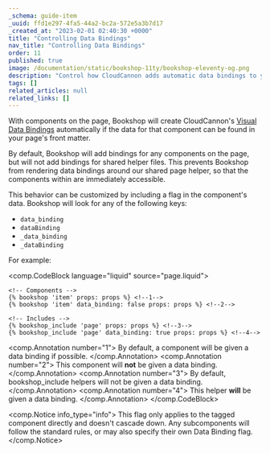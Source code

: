 ```yaml
---
_schema: guide-item
_uuid: ffd1e297-4fa5-44a2-bc2a-572e5a3b7d17
_created_at: "2023-02-01 02:40:30 +0000"
title: "Controlling Data Bindings"
nav_title: "Controlling Data Bindings"
order: 11
published: true
image: /documentation/static/bookshop-11ty/bookshop-eleventy-og.png
description: "Control how CloudCannon adds automatic data bindings to your components"
tags: []
related_articles: null
related_links: []
---
```


With components on the page, Bookshop will create CloudCannon's
[Visual Data Bindings](https://cloudcannon.com/documentation/articles/what-are-visual-data-bindings/) automatically
if the data for that component can be found in your page's front matter.

By default, Bookshop will add bindings for any components 
on the page, but will not add bindings for shared helper files. This 
prevents Bookshop from rendering data bindings around our shared page helper,
so that the components within are immediately accessible.

This behavior can be customized by including a flag in the component's data. Bookshop will look for any of the following keys:

- `data_binding`
- `dataBinding`
- `_data_binding`
- `_dataBinding`

For example:

<comp.CodeBlock language="liquid" source="page.liquid">
```
<!-- Components -->
{% bookshop 'item' props: props %} <!--1-->
{% bookshop 'item' data_binding: false props: props %} <!--2-->

<!-- Includes -->
{% bookshop_include 'page' props: props %} <!--3-->
{% bookshop_include 'page' data_binding: true props: props %} <!--4-->
```
<comp.Annotation number="1">
  By default, a component will be given a data binding if possible.
</comp.Annotation>
<comp.Annotation number="2">
  This component will **not** be given a data binding.
</comp.Annotation>
<comp.Annotation number="3">
  By default, bookshop_include helpers will not be given a data binding.
</comp.Annotation>
<comp.Annotation number="4">
  This helper **will** be given a data binding.
</comp.Annotation>
</comp.CodeBlock>

<comp.Notice info_type="info">
  This flag only applies to the tagged component directly and doesn't cascade 
  down. Any subcomponents will follow the standard rules, or may also 
  specify their own Data Binding flag.
</comp.Notice>
